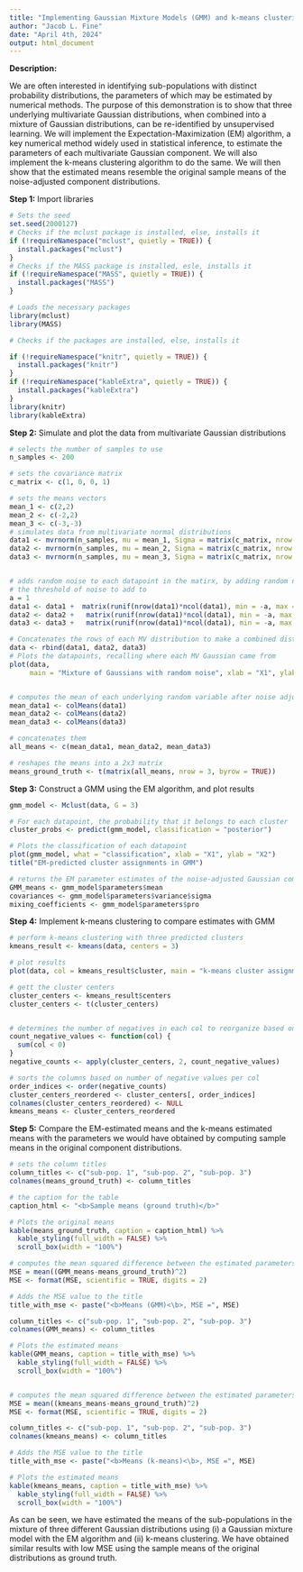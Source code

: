 ```yaml
---
title: "Implementing Gaussian Mixture Models (GMM) and k-means clustering in R using simulated data"
author: "Jacob L. Fine"
date: "April 4th, 2024"
output: html_document
---
```


**Description:**

We are often interested in identifying sub-populations with distinct probability distributions, the parameters of which may be estimated by numerical methods. The purpose of this demonstration is to show that three underlying multivariate Gaussian distributions, when combined into a mixture of Gaussian distributions, can be re-identified by unsupervised learning. We will implement the Expectation-Maximization (EM) algorithm, a key numerical method widely used in statistical inference, to estimate the parameters of each multivariate Gaussian component. We will also implement the k-means clustering algorithm to do the same. We will then show that the estimated means resemble the original sample means of the noise-adjusted component distributions.

**Step 1:** Import libraries

```r
# Sets the seed
set.seed(2000127)
# Checks if the mclust package is installed, else, installs it
if (!requireNamespace("mclust", quietly = TRUE)) {
  install.packages("mclust")
}
# Checks if the MASS package is installed, esle, installs it
if (!requireNamespace("MASS", quietly = TRUE)) {
  install.packages("MASS")
}

# Loads the necessary packages
library(mclust)
library(MASS)

# Checks if the packages are installed, else, installs it

if (!requireNamespace("knitr", quietly = TRUE)) {
  install.packages("knitr")
}
if (!requireNamespace("kableExtra", quietly = TRUE)) {
  install.packages("kableExtra")
}
library(knitr)
library(kableExtra)

```

**Step 2:** Simulate and plot the data from multivariate Gaussian distributions

```r
# selects the number of samples to use
n_samples <- 200

# sets the covariance matrix
c_matrix <- c(1, 0, 0, 1)

# sets the means vectors
mean_1 <- c(2,2)
mean_2 <- c(-2,2)
mean_3 <- c(-3,-3)
# simulates data from multivariate normal distributions
data1 <- mvrnorm(n_samples, mu = mean_1, Sigma = matrix(c_matrix, nrow = 2))
data2 <- mvrnorm(n_samples, mu = mean_2, Sigma = matrix(c_matrix, nrow = 2))
data3 <- mvrnorm(n_samples, mu = mean_3, Sigma = matrix(c_matrix, nrow = 2))


# adds random noise to each datapoint in the matirx, by adding random numbers between -a and +a
# the threshold of noise to add to
a = 1
data1 <- data1 +  matrix(runif(nrow(data1)*ncol(data1), min = -a, max = a), ncol = 2)
data2 <- data2 +   matrix(runif(nrow(data1)*ncol(data1), min = -a, max = a), ncol = 2)
data3 <- data3 +   matrix(runif(nrow(data1)*ncol(data1), min = -a, max = a), ncol = 2)

# Concatenates the rows of each MV distribution to make a combined distribution
data <- rbind(data1, data2, data3)
# Plots the datapoints, recalling where each MV Gaussian came from
plot(data,
     main = "Mixture of Gaussians with random noise", xlab = "X1", ylab = "X2")


# computes the mean of each underlying random variable after noise adjustment
mean_data1 <- colMeans(data1)
mean_data2 <- colMeans(data2)
mean_data3 <- colMeans(data3)

# concatenates them
all_means <- c(mean_data1, mean_data2, mean_data3)

# reshapes the means into a 2x3 matrix
means_ground_truth <- t(matrix(all_means, nrow = 3, byrow = TRUE))
```

**Step 3:** Construct a GMM using the EM algorithm, and plot results

```r
gmm_model <- Mclust(data, G = 3)

# For each datapoint, the probability that it belongs to each cluster
cluster_probs <- predict(gmm_model, classification = "posterior")

# Plots the classification of each datapoint
plot(gmm_model, what = "classification", xlab = "X1", ylab = "X2")
title("EM-predicted cluster assignments in GMM")

# returns the EM parameter estimates of the noise-adjusted Gaussian components
GMM_means <- gmm_model$parameters$mean
covariances <- gmm_model$parameters$variance$sigma
mixing_coefficients <- gmm_model$parameters$pro


```

**Step 4:** Implement k-means clustering to compare estimates with GMM

```r
# perform k-means clustering with three predicted clusters
kmeans_result <- kmeans(data, centers = 3)

# plot results
plot(data, col = kmeans_result$cluster, main = "k-means cluster assignments", xlab = "X1", ylab = "X2")

# gett the cluster centers
cluster_centers <- kmeans_result$centers
cluster_centers <- t(cluster_centers)


# determines the number of negatives in each col to reorganize based on this
count_negative_values <- function(col) {
  sum(col < 0)
}
negative_counts <- apply(cluster_centers, 2, count_negative_values)

# sorts the columns based on number of negative values per col
order_indices <- order(negative_counts)  
cluster_centers_reordered <- cluster_centers[, order_indices]
colnames(cluster_centers_reordered) <- NULL
kmeans_means <- cluster_centers_reordered

```

**Step 5:** Compare the EM-estimated means and the k-means estimated means with the parameters we would have obtained by computing sample means in the original component distributions.

```r

# sets the column titles
column_titles <- c("sub-pop. 1", "sub-pop. 2", "sub-pop. 3")
colnames(means_ground_truth) <- column_titles

# the caption for the table
caption_html <- "<b>Sample means (ground truth)</b>"

# Plots the original means
kable(means_ground_truth, caption = caption_html) %>%
  kable_styling(full_width = FALSE) %>%
  scroll_box(width = "100%")

# computes the mean squared difference between the estimated parameters (GMM) and the sample means of original Gaussians
MSE = mean((GMM_means-means_ground_truth)^2)
MSE <- format(MSE, scientific = TRUE, digits = 2)

# Adds the MSE value to the title
title_with_mse <- paste("<b>Means (GMM)<\b>, MSE =", MSE)

column_titles <- c("sub-pop. 1", "sub-pop. 2", "sub-pop. 3")
colnames(GMM_means) <- column_titles

# Plots the estimated means
kable(GMM_means, caption = title_with_mse) %>%
  kable_styling(full_width = FALSE) %>%
  scroll_box(width = "100%")


# computes the mean squared difference between the estimated parameters (k-means) and the sample means of original Gaussians
MSE = mean((kmeans_means-means_ground_truth)^2)
MSE <- format(MSE, scientific = TRUE, digits = 2)

column_titles <- c("sub-pop. 1", "sub-pop. 2", "sub-pop. 3")
colnames(kmeans_means) <- column_titles

# Adds the MSE value to the title
title_with_mse <- paste("<b>Means (k-means)<\b>, MSE =", MSE)

# Plots the estimated means
kable(kmeans_means, caption = title_with_mse) %>%
  kable_styling(full_width = FALSE) %>%
  scroll_box(width = "100%")

```

As can be seen, we have estimated the means of the sub-populations in the mixture of three different Gaussian distributions using (i) a Gaussian mixture model with the EM algorithm and (ii) k-means clustering. We have obtained similar results with low MSE using the sample means of the original distributions as ground truth.
